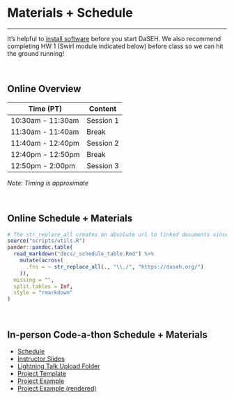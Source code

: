 
<div class="leaf"></div> 
# Materials + Schedule
***


It's helpful to [install software](modules/Setup/Setup.html) before you start DaSEH. We also recommend completing HW 1 (Swirl module indicated below) before class so we can hit the ground running!

<br>


## Online Overview

| Time (PT)           | Content   |
|---------------------|-----------|
| 10:30am - 11:30am   | Session 1 |
| 11:30am - 11:40am   | Break     |
| 11:40am - 12:40pm   | Session 2 |
| 12:40pm - 12:50pm   | Break     |
| 12:50pm - 2:00pm    | Session 3 |

*Note: Timing is approximate*

<br>

## Online Schedule + Materials

```r
# The str_replace_all creates an absolute url to linked documents since there are word and pdf rendered versions of the syllabus
source("scripts/utils.R")
pander::pandoc.table(
  read_markdown("docs/_schedule_table.Rmd") %>%
    mutate(across(
      .fns = ~ str_replace_all(., "\\./", "https://daseh.org/")
    )),
  missing = "",
  split.tables = Inf,
  style = "rmarkdown"
)
```

<br>

## In-person Code-a-thon Schedule + Materials

- [Schedule](`r config::get("codeathon_schedule")`)
- [Instructor Slides](`r config::get("instructor_slides")`)
- [Lightning Talk Upload Folder](`r config::get("lightning_talk_folder")`)
- [Project Template](modules/Project_Template/Project_Template.Rmd)
- [Project Example](modules/Project_Example/Project_Example.Rmd)
- [Project Example (rendered)](modules/Project_Example/Project_Example.html)

<br>
